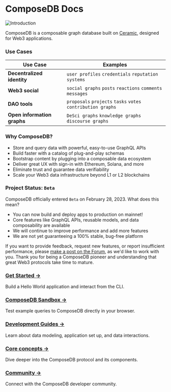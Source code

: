 # ComposeDB Docs
![Introduction](/img/intro-dataverse.png)

ComposeDB is a composable graph database built on [Ceramic](https://ceramic.network), designed for Web3 applications. 

### Use Cases
| Use Case  | Examples  |
|---|---|
|__Decentralized identity__| `user profiles` `credentials` `reputation systems` |
|__Web3 social__| `social graphs` `posts` `reactions` `comments` `messages` |
|__DAO tools__| `proposals` `projects` `tasks` `votes` `contribution graphs` |
|__Open information graphs__| `DeSci graphs` `knowledge graphs` `discourse graphs` |

### Why ComposeDB?

-  Store and query data with powerful, easy-to-use GraphQL APIs
-  Build faster with a catalog of plug-and-play schemas
-  Bootstrap content by plugging into a composable data ecosystem
-  Deliver great UX with sign-in with Ethereum, Solana, and more
-  Eliminate trust and guarantee data verifiability
-  Scale your Web3 data infrastructure beyond L1 or L2 blockchains

### Project Status: `Beta`

ComposeDB officially entered `Beta` on February 28, 2023. What does this mean?

- You can now build and deploy apps to production on mainnet! 
- Core features like GraphQL APIs, reusable models, and data composability are available
- We will continue to improve performance and add more features
- We are not yet guaranteeing a 100% stable, bug-free platform

If you want to provide feedback, request new features, or report insufficient performance, please [make a post on the Forum](https://forum.ceramic.network/c/graph/9), as we'd like to work with you.
Thank you for being a ComposeDB pioneer and understanding that great Web3 protocols take time to mature.




### [Get Started →](./getting-started) 
Build a Hello World application and interact from the CLI.

### [ComposeDB Sandbox →](/sandbox) 
Test example queries to ComposeDB directly in your browser.

### [Development Guides →](./getting-started)
Learn about data modeling, application set up, and data interactions.
<!-- Server Config-->

### [Core concepts →](./core-concepts)
Dive deeper into the ComposeDB protocol and its components.
  
### [Community →](../ecosystem/community.mdx)
Connect with the ComposeDB developer community.